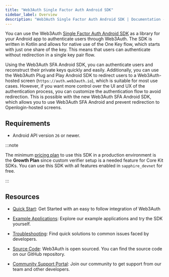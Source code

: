 ```yaml
---
title: "Web3Auth Single Factor Auth Android SDK"
sidebar_label: Overview
description: "Web3Auth Single Factor Auth Android SDK | Documentation - Web3Auth"
---
```


You can use the Web3Auth
[Single Factor Auth Android SDK](https://github.com/Web3Auth/single-factor-auth-android) as a
library for your Android app to authenticate users through Web3Auth. The SDK is written in Kotlin
and allows for native use of the One Key flow, which starts with just one share of the key. This
means that users can authenticate without redirection in a single key pair flow.

Using the Web3Auth SFA Android SDK, you can authenticate users and reconstruct their private keys
quickly and easily. Additionally, you can use the Web3Auth Plug and Play Android SDK to redirect
users to a Web3Auth-hosted screen (`https://auth.web3auth.io`), which is suitable for most use
cases. However, if you want more control over the UI and UX of the authentication process, you can
customize the authentication flow to avoid redirection. This is possible with the new Web3Auth SFA
Android SDK, which allows you to use Web3Auth SFA Android and prevent redirection to
Openlogin-hosted screens.

## Requirements

- Android API version `26` or newer.

:::note

The minimum [pricing plan](https://web3auth.io/pricing.html) to use this SDK in a production
environment is the **Growth Plan** since custom verifier setup is a needed feature for Core Kit
SDKs. You can use this SDK with all features enabled in `sapphire_devnet` for free.

:::

## Resources

- [Quick Start](/quick-start?product=SFA&sdk=SFA_ANDROID&framework=ANDROID&stepIndex=0): Get Started
  with an easy to follow integration of Web3Auth

- [Example Applications](/examples?product=Core+Kit&sdk=Single+Factor+Auth+Android+SDK): Explore our
  example applications and try the SDK yourself.

- [Troubleshooting](/troubleshooting): Find quick solutions to common issues faced by developers.

- [Source Code](https://github.com/Web3Auth/single-factor-auth-android): Web3Auth is open sourced.
  You can find the source code on our GitHub repository.

- [Community Support Portal](https://web3auth.io/community/c/help-core-kit/core-kit-sfa-android/26):
  Join our community to get support from our team and other developers.
